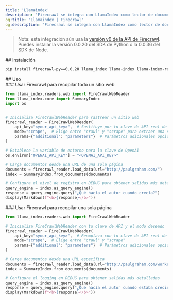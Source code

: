 ```yaml
---
title: 'Llamaindex'
description: 'Firecrawl se integra con LlamaIndex como lector de documentos.'
og:title: "Llamaindex | Firecrawl"
og:description: "Firecrawl se integra con LlamaIndex como lector de documentos."
---
```


> Nota: esta integración aún usa la [versión v0 de la API de Firecrawl](/es/v0/introduction). Puedes instalar la versión 0.0.20 del SDK de Python o la 0.0.36 del SDK de Node.

<div id="installation">
  ## Instalación
</div>

```bash
pip install firecrawl-py==0.0.20 llama_index llama-index llama-index-readers-web

```

<div id="usage">
  ## Uso
</div>

<div id="using-firecrawl-to-gather-an-entire-website">
  ### Usar Firecrawl para recopilar todo un sitio web
</div>

```python
from llama_index.readers.web import FireCrawlWebReader
from llama_index.core import SummaryIndex
import os


# Inicializa FireCrawlWebReader para rastrear un sitio web
firecrawl_reader = FireCrawlWebReader(
    api_key="<your_api_key>",  # Sustituye por tu clave de API real de https://www.firecrawl.dev/
    mode="scrape",  # Elige entre "crawl" y "scrape" para extraer una sola página
    params={"additional": "parameters"}  # Parámetros adicionales opcionales
)

# Establece la variable de entorno para la clave de OpenAI
os.environ["OPENAI_API_KEY"] = "<OPENAI_API_KEY>"

# Carga documentos desde una URL de una sola página
documents = firecrawl_reader.load_data(url="http://paulgraham.com/")
index = SummaryIndex.from_documents(documents)

# Configura el nivel de registro en DEBUG para obtener salidas más detalladas
query_engine = index.as_query_engine()
response = query_engine.query("¿Qué hacía el autor cuando crecía?")
display(Markdown(f"<b>{response}</b>"))
```

<div id="using-firecrawl-to-gather-a-single-page">
  ### Usar Firecrawl para recopilar una sola página
</div>

```python
from llama_index.readers.web import FireCrawlWebReader

# Inicializa FireCrawlWebReader con tu clave de API y el modo deseado
firecrawl_reader = FireCrawlWebReader(
    api_key="<your_api_key>",  # Reemplaza con tu clave de API real de https://www.firecrawl.dev/
    mode="scrape",  # Elige entre "crawl" y "scrape"
    params={"additional": "parameters"}  # Parámetros adicionales opcionales
)

# Carga documentos desde una URL específica
documents = firecrawl_reader.load_data(url="http://paulgraham.com/worked.html")
index = SummaryIndex.from_documents(documents)

# Configura el logging en DEBUG para obtener salidas más detalladas
query_engine = index.as_query_engine()
response = query_engine.query("¿Qué hacía el autor cuando estaba creciendo?")
display(Markdown(f"<b>{response}</b>"))
```
